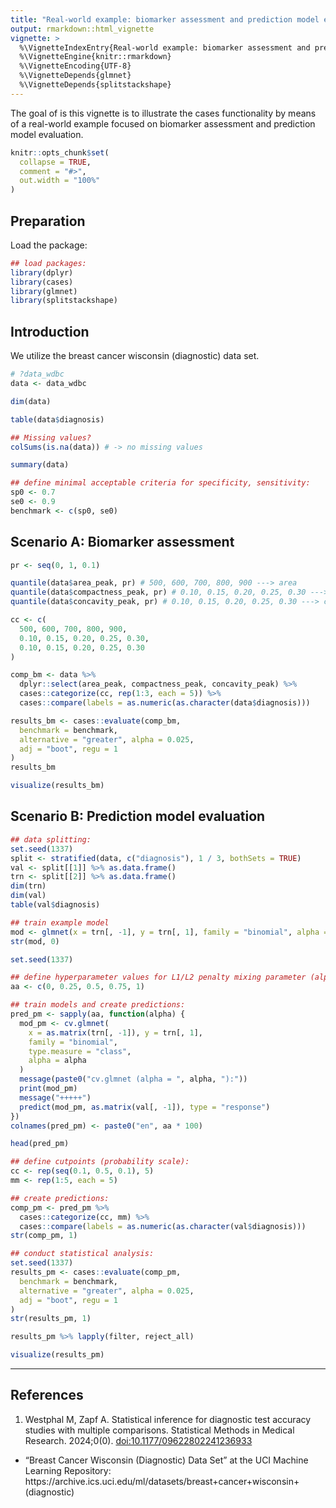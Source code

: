 ---
title: "Real-world example: biomarker assessment and prediction model evaluation"
output: rmarkdown::html_vignette
vignette: >
  %\VignetteIndexEntry{Real-world example: biomarker assessment and prediction model evaluation}
  %\VignetteEngine{knitr::rmarkdown}
  %\VignetteEncoding{UTF-8}
  %\VignetteDepends{glmnet}
  %\VignetteDepends{splitstackshape}
---

The goal of is this vignette is to illustrate the cases functionality by means of a real-world 
example focused on biomarker assessment and prediction model evaluation.

```{r, include = FALSE}
knitr::opts_chunk$set(
  collapse = TRUE,
  comment = "#>",
  out.width = "100%"
)
```


## Preparation

Load the package:

```{r setup}
## load packages:
library(dplyr)
library(cases)
library(glmnet)
library(splitstackshape)
```


## Introduction

We utilize the breast cancer wisconsin (diagnostic) data set.

```{r}
# ?data_wdbc
data <- data_wdbc
```


```{r}
dim(data)

table(data$diagnosis)

## Missing values?
colSums(is.na(data)) # -> no missing values
```

```{r}
summary(data)
```


```{r}
## define minimal acceptable criteria for specificity, sensitivity:
sp0 <- 0.7
se0 <- 0.9
benchmark <- c(sp0, se0)
```

## Scenario A: Biomarker assessment

```{r}
pr <- seq(0, 1, 0.1)

quantile(data$area_peak, pr) # 500, 600, 700, 800, 900 ---> area
quantile(data$compactness_peak, pr) # 0.10, 0.15, 0.20, 0.25, 0.30 ---> compactness (perimeter^2 / area - 1.0)
quantile(data$concavity_peak, pr) # 0.10, 0.15, 0.20, 0.25, 0.30 ---> concavity (severity of concave portions of the contour)
```

```{r}
cc <- c(
  500, 600, 700, 800, 900,
  0.10, 0.15, 0.20, 0.25, 0.30,
  0.10, 0.15, 0.20, 0.25, 0.30
)
```


```{r}
comp_bm <- data %>%
  dplyr::select(area_peak, compactness_peak, concavity_peak) %>%
  cases::categorize(cc, rep(1:3, each = 5)) %>%
  cases::compare(labels = as.numeric(as.character(data$diagnosis)))

results_bm <- cases::evaluate(comp_bm,
  benchmark = benchmark,
  alternative = "greater", alpha = 0.025,
  adj = "boot", regu = 1
)
results_bm
```


```{r}
visualize(results_bm)
```



## Scenario B: Prediction model evaluation

```{r}
## data splitting:
set.seed(1337)
split <- stratified(data, c("diagnosis"), 1 / 3, bothSets = TRUE)
val <- split[[1]] %>% as.data.frame()
trn <- split[[2]] %>% as.data.frame()
dim(trn)
dim(val)
table(val$diagnosis)
```

```{r}
## train example model
mod <- glmnet(x = trn[, -1], y = trn[, 1], family = "binomial", alpha = 0.25)
str(mod, 0)
```

```{r}
set.seed(1337)

## define hyperparameter values for L1/L2 penalty mixing parameter (alpha):
aa <- c(0, 0.25, 0.5, 0.75, 1)

## train models and create predictions:
pred_pm <- sapply(aa, function(alpha) {
  mod_pm <- cv.glmnet(
    x = as.matrix(trn[, -1]), y = trn[, 1],
    family = "binomial",
    type.measure = "class",
    alpha = alpha
  )
  message(paste0("cv.glmnet (alpha = ", alpha, "):"))
  print(mod_pm)
  message("+++++")
  predict(mod_pm, as.matrix(val[, -1]), type = "response")
})
colnames(pred_pm) <- paste0("en", aa * 100)
```

```{r}
head(pred_pm)
```


```{r}
## define cutpoints (probability scale):
cc <- rep(seq(0.1, 0.5, 0.1), 5)
mm <- rep(1:5, each = 5)

## create predictions:
comp_pm <- pred_pm %>%
  cases::categorize(cc, mm) %>%
  cases::compare(labels = as.numeric(as.character(val$diagnosis)))
str(comp_pm, 1)
```

```{r}
## conduct statistical analysis:
set.seed(1337)
results_pm <- cases::evaluate(comp_pm,
  benchmark = benchmark,
  alternative = "greater", alpha = 0.025,
  adj = "boot", regu = 1
)
str(results_pm, 1)
```



```{r}
results_pm %>% lapply(filter, reject_all)
```


```{r}
visualize(results_pm)
```

---

## References

1. Westphal M, Zapf A. Statistical inference for diagnostic test accuracy studies with multiple comparisons. Statistical Methods in Medical Research. 2024;0(0). [doi:10.1177/09622802241236933](https://journals.sagepub.com/doi/full/10.1177/09622802241236933)
- "Breast Cancer Wisconsin (Diagnostic) Data Set" at the UCI Machine Learning Repository: https://archive.ics.uci.edu/ml/datasets/breast+cancer+wisconsin+(diagnostic) 
